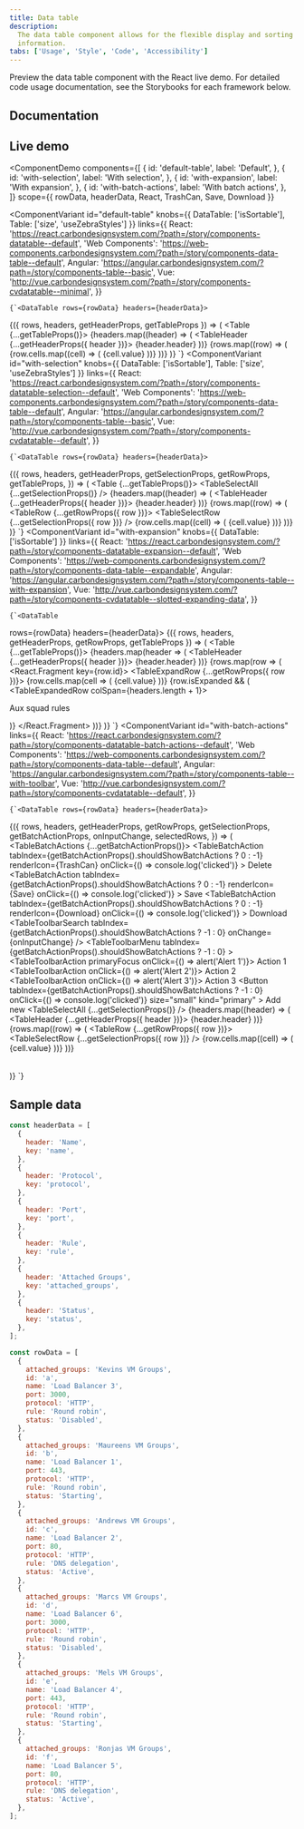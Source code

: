 ```yaml
---
title: Data table
description:
  The data table component allows for the flexible display and sorting of
  information.
tabs: ['Usage', 'Style', 'Code', 'Accessibility']
---
```


<PageDescription>

Preview the data table component with the React live demo. For detailed code
usage documentation, see the Storybooks for each framework below.

</PageDescription>

## Documentation

<Row className="resource-card-group">
<Column colLg={4} colMd={4} noGutterSm>
  <ResourceCard
    subTitle="React"
    href="https://react.carbondesignsystem.com/?path=/story/components-datatable-basic--default"
    >

<MdxIcon name="react" />

  </ResourceCard>
</Column>
<Column colLg={4} colMd={4} noGutterSm>
  <ResourceCard
      subTitle="Web Components"
      href="https://web-components.carbondesignsystem.com/?path=/story/components-data-table--default"
      >

<MdxIcon name="webcomponents" />

  </ResourceCard>
</Column>
<Column colLg={4} colMd={4} noGutterSm>
  <ResourceCard
      subTitle="Angular (Community)"
      href="https://angular.carbondesignsystem.com/?path=/story/components-data-table--basic"
      >

<MdxIcon name="angular" />

  </ResourceCard>
</Column>
<Column colLg={4} colMd={4} noGutterSm>
  <ResourceCard
      subTitle="Vue (Community)"
      href="http://vue.carbondesignsystem.com/?path=/story/components-cvdatatable--minimal"
      >

<MdxIcon name="vue" />

  </ResourceCard>
</Column>
</Row>

## Live demo

<ComponentDemo
  components={[
    {
      id: 'default-table',
      label: 'Default',
    },
    {
      id: 'with-selection',
      label: 'With selection',
    },
    {
      id: 'with-expansion',
      label: 'With expansion',
    },
    {
      id: 'with-batch-actions',
      label: 'With batch actions',
    },
  ]}
  scope={{ rowData, headerData, React, TrashCan, Save, Download }}
>
  <ComponentVariant
    id="default-table"
    knobs={{ DataTable: ['isSortable'], Table: ['size', 'useZebraStyles'] }}
    links={{
      React:
        'https://react.carbondesignsystem.com/?path=/story/components-datatable--default',
      'Web Components':
        'https://web-components.carbondesignsystem.com/?path=/story/components-data-table--default',
      Angular:
        'https://angular.carbondesignsystem.com/?path=/story/components-table--basic',
      Vue: 'http://vue.carbondesignsystem.com/?path=/story/components-cvdatatable--minimal',
    }}
  >
    {`<DataTable rows={rowData} headers={headerData}>
  {({ rows, headers, getHeaderProps, getTableProps }) => (
    <TableContainer title="DataTable">
      <Table {...getTableProps()}>
        <TableHead>
          <TableRow>
            {headers.map((header) => (
              <TableHeader {...getHeaderProps({ header })}>
                {header.header}
              </TableHeader>
            ))}
          </TableRow>
        </TableHead>
        <TableBody>
          {rows.map((row) => (
            <TableRow key={row.id}>
              {row.cells.map((cell) => (
                <TableCell key={cell.id}>{cell.value}</TableCell>
              ))}
            </TableRow>
          ))}
        </TableBody>
      </Table>
    </TableContainer>
  )}
</DataTable>`}
  </ComponentVariant>
  <ComponentVariant
    id="with-selection"
    knobs={{ DataTable: ['isSortable'], Table: ['size', 'useZebraStyles'] }}
    links={{
      React:
        'https://react.carbondesignsystem.com/?path=/story/components-datatable-selection--default',
      'Web Components':
        'https://web-components.carbondesignsystem.com/?path=/story/components-data-table--default',
      Angular:
        'https://angular.carbondesignsystem.com/?path=/story/components-table--basic',
      Vue: 'http://vue.carbondesignsystem.com/?path=/story/components-cvdatatable--default',
    }}
  >
    {`<DataTable rows={rowData} headers={headerData}>
  {({
    rows,
    headers,
    getHeaderProps,
    getSelectionProps,
    getRowProps,
    getTableProps,
  }) => (
    <TableContainer title="DataTable with selection">
      <Table {...getTableProps()}>
        <TableHead>
          <TableRow>
            <TableSelectAll {...getSelectionProps()} />
            {headers.map((header) => (
              <TableHeader {...getHeaderProps({ header })}>
                {header.header}
              </TableHeader>
            ))}
          </TableRow>
        </TableHead>
        <TableBody>
          {rows.map((row) => (
            <TableRow {...getRowProps({ row })}>
              <TableSelectRow {...getSelectionProps({ row })} />
              {row.cells.map((cell) => (
                <TableCell key={cell.id}>{cell.value}</TableCell>
              ))}
            </TableRow>
          ))}
        </TableBody>
      </Table>
    </TableContainer>
  )}
</DataTable>`}
  </ComponentVariant>
  <ComponentVariant
    id="with-expansion"
    knobs={{ DataTable: ['isSortable'] }}
    links={{
      React:
        'https://react.carbondesignsystem.com/?path=/story/components-datatable-expansion--default',
      'Web Components':
        'https://web-components.carbondesignsystem.com/?path=/story/components-data-table--expandable',
      Angular:
        'https://angular.carbondesignsystem.com/?path=/story/components-table--with-expansion',
      Vue: 'http://vue.carbondesignsystem.com/?path=/story/components-cvdatatable--slotted-expanding-data',
    }}
  >
    {`<DataTable
  rows={rowData}
  headers={headerData}>
    {({ rows, headers, getHeaderProps, getRowProps, getTableProps }) => (
      <TableContainer title="DataTable with expansion">
        <Table {...getTableProps()}>
          <TableHead>
            <TableRow>
              <TableExpandHeader />
              {headers.map(header => (
                <TableHeader {...getHeaderProps({ header })}>
                  {header.header}
                </TableHeader>
              ))}
            </TableRow>
          </TableHead>
          <TableBody>
            {rows.map(row => (
              <React.Fragment key={row.id}>
                <TableExpandRow {...getRowProps({ row })}>
                  {row.cells.map(cell => (
                    <TableCell key={cell.id}>{cell.value}</TableCell>
                  ))}
                </TableExpandRow>
                {row.isExpanded && (
                  <TableExpandedRow colSpan={headers.length + 1}>
                    <p>Aux squad rules</p>
                  </TableExpandedRow>
                )}
              </React.Fragment>
            ))}
          </TableBody>
        </Table>
      </TableContainer>
    )}
  </DataTable>`}
  </ComponentVariant>
  <ComponentVariant
    id="with-batch-actions"
    links={{
      React:
        'https://react.carbondesignsystem.com/?path=/story/components-datatable-batch-actions--default',
      'Web Components':
        'https://web-components.carbondesignsystem.com/?path=/story/components-data-table--default',
      Angular:
        'https://angular.carbondesignsystem.com/?path=/story/components-table--with-toolbar',
      Vue: 'http://vue.carbondesignsystem.com/?path=/story/components-cvdatatable--default',
    }}
  >
    {`<DataTable rows={rowData} headers={headerData}>
  {({
    rows,
    headers,
    getHeaderProps,
    getRowProps,
    getSelectionProps,
    getBatchActionProps,
    onInputChange,
    selectedRows,
  }) => (
    <TableContainer title="DataTable with batch actions">
      <TableToolbar>
        <TableBatchActions {...getBatchActionProps()}>
          <TableBatchAction
            tabIndex={getBatchActionProps().shouldShowBatchActions ? 0 : -1}
            renderIcon={TrashCan}
            onClick={() => console.log('clicked')}
          >
            Delete
          </TableBatchAction>
          <TableBatchAction
            tabIndex={getBatchActionProps().shouldShowBatchActions ? 0 : -1}
            renderIcon={Save}
            onClick={() => console.log('clicked')}
          >
            Save
          </TableBatchAction>
          <TableBatchAction
            tabIndex={getBatchActionProps().shouldShowBatchActions ? 0 : -1}
            renderIcon={Download}
            onClick={() => console.log('clicked')}
          >
            Download
          </TableBatchAction>
        </TableBatchActions>
        <TableToolbarContent>
          <TableToolbarSearch
            tabIndex={getBatchActionProps().shouldShowBatchActions ? -1 : 0}
            onChange={onInputChange}
          />
          <TableToolbarMenu
            tabIndex={getBatchActionProps().shouldShowBatchActions ? -1 : 0}
          >
            <TableToolbarAction primaryFocus onClick={() => alert('Alert 1')}>
              Action 1
            </TableToolbarAction>
            <TableToolbarAction onClick={() => alert('Alert 2')}>
              Action 2
            </TableToolbarAction>
            <TableToolbarAction onClick={() => alert('Alert 3')}>
              Action 3
            </TableToolbarAction>
          </TableToolbarMenu>
          <Button
            tabIndex={getBatchActionProps().shouldShowBatchActions ? -1 : 0}
            onClick={() => console.log('clicked')}
            size="small"
            kind="primary"
          >
            Add new
          </Button>
        </TableToolbarContent>
      </TableToolbar>
      <Table>
        <TableHead>
          <TableRow>
            <TableSelectAll {...getSelectionProps()} />
            {headers.map((header) => (
              <TableHeader {...getHeaderProps({ header })}>
                {header.header}
              </TableHeader>
            ))}
          </TableRow>
        </TableHead>
        <TableBody>
          {rows.map((row) => (
            <TableRow {...getRowProps({ row })}>
              <TableSelectRow {...getSelectionProps({ row })} />
              {row.cells.map((cell) => (
                <TableCell key={cell.id}>{cell.value}</TableCell>
              ))}
            </TableRow>
          ))}
        </TableBody>
      </Table>
    </TableContainer>
  )}
</DataTable>`}
  </ComponentVariant>
</ComponentDemo>

## Sample data

```javascript
const headerData = [
  {
    header: 'Name',
    key: 'name',
  },
  {
    header: 'Protocol',
    key: 'protocol',
  },
  {
    header: 'Port',
    key: 'port',
  },
  {
    header: 'Rule',
    key: 'rule',
  },
  {
    header: 'Attached Groups',
    key: 'attached_groups',
  },
  {
    header: 'Status',
    key: 'status',
  },
];

const rowData = [
  {
    attached_groups: 'Kevins VM Groups',
    id: 'a',
    name: 'Load Balancer 3',
    port: 3000,
    protocol: 'HTTP',
    rule: 'Round robin',
    status: 'Disabled',
  },
  {
    attached_groups: 'Maureens VM Groups',
    id: 'b',
    name: 'Load Balancer 1',
    port: 443,
    protocol: 'HTTP',
    rule: 'Round robin',
    status: 'Starting',
  },
  {
    attached_groups: 'Andrews VM Groups',
    id: 'c',
    name: 'Load Balancer 2',
    port: 80,
    protocol: 'HTTP',
    rule: 'DNS delegation',
    status: 'Active',
  },
  {
    attached_groups: 'Marcs VM Groups',
    id: 'd',
    name: 'Load Balancer 6',
    port: 3000,
    protocol: 'HTTP',
    rule: 'Round robin',
    status: 'Disabled',
  },
  {
    attached_groups: 'Mels VM Groups',
    id: 'e',
    name: 'Load Balancer 4',
    port: 443,
    protocol: 'HTTP',
    rule: 'Round robin',
    status: 'Starting',
  },
  {
    attached_groups: 'Ronjas VM Groups',
    id: 'f',
    name: 'Load Balancer 5',
    port: 80,
    protocol: 'HTTP',
    rule: 'DNS delegation',
    status: 'Active',
  },
];
```
